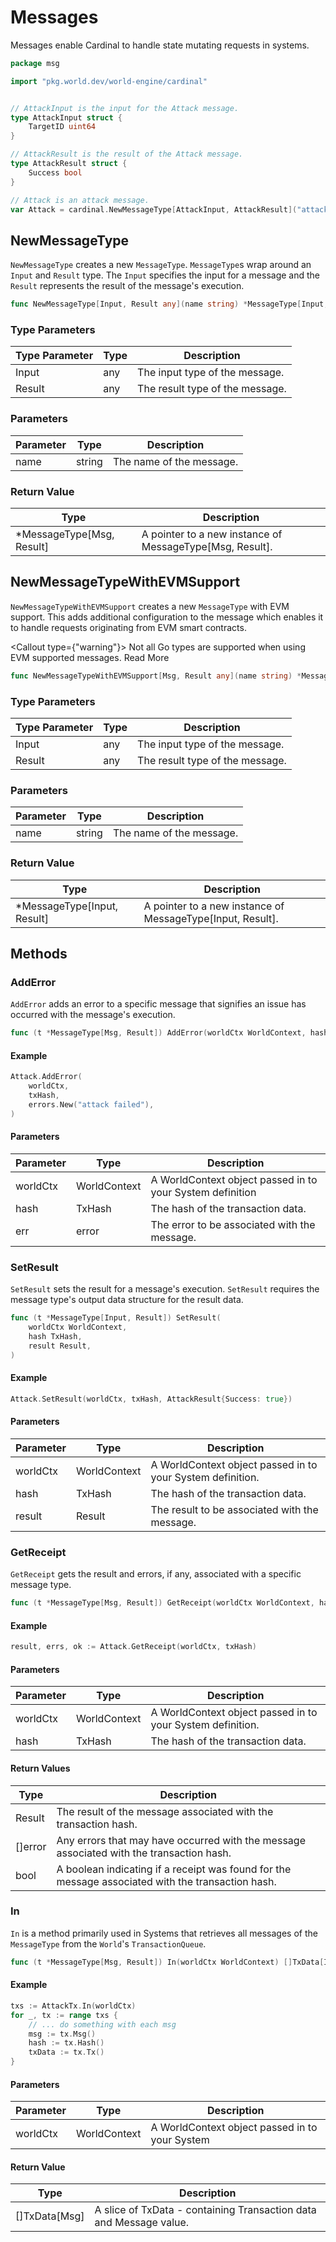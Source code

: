 
# Messages

Messages enable Cardinal to handle state mutating requests in systems.

```go
package msg

import "pkg.world.dev/world-engine/cardinal"


// AttackInput is the input for the Attack message.
type AttackInput struct {
	TargetID uint64
}

// AttackResult is the result of the Attack message.
type AttackResult struct {
	Success bool
}

// Attack is an attack message.
var Attack = cardinal.NewMessageType[AttackInput, AttackResult]("attack")
```

## NewMessageType

`NewMessageType` creates a new `MessageType`. `MessageType`s wrap around an `Input` and `Result` type. The `Input` specifies the input for a message and the `Result` represents the result of the message's execution.

```go
func NewMessageType[Input, Result any](name string) *MessageType[Input, Result]
```

### Type Parameters

| Type Parameter | Type | Description                                     |
|----------------|------|-------------------------------------------------|
| Input             | any  | The input type of the message.              |
| Result            | any  | The result type of the message.             |


### Parameters

| Parameter | Type                                  | Description                                         |
|-----------|---------------------------------------|-----------------------------------------------------|
| name      | string                                | The name of the message.|

### Return Value

| Type                  | Description                                       |
|-----------------------|---------------------------------------------------|
| *MessageType[Msg, Result]    | A pointer to a new instance of MessageType[Msg, Result].  |

## NewMessageTypeWithEVMSupport

`NewMessageTypeWithEVMSupport` creates a new `MessageType` with EVM support. This adds additional configuration to the message which enables it to handle requests originating from EVM smart contracts.

<Callout type={"warning"}>
    Not all Go types are supported when using EVM supported messages. <Link href="/Cardinal/API-Reference/evm-support">Read More</Link>
</Callout>

```go
func NewMessageTypeWithEVMSupport[Msg, Result any](name string) *MessageType[Msg, Result]
```

### Type Parameters

| Type Parameter | Type | Description                                     |
|----------------|------|-------------------------------------------------|
| Input             | any  | The input type of the message.              |
| Result            | any  | The result type of the message.             |


### Parameters

| Parameter | Type                                  | Description                                         |
|-----------|---------------------------------------|-----------------------------------------------------|
| name      | string                                | The name of the message. |

### Return Value

| Type                 | Description                                       |
|----------------------|---------------------------------------------------|
| *MessageType[Input, Result]    | A pointer to a new instance of MessageType[Input, Result].  |

## Methods

### AddError

`AddError` adds an error to a specific message that signifies an issue has occurred with the message's execution.

```go
func (t *MessageType[Msg, Result]) AddError(worldCtx WorldContext, hash TxHash, err error)
```

#### Example

```go
Attack.AddError(
	worldCtx,
	txHash,
	errors.New("attack failed"),
)
```

#### Parameters

| Parameter   | Type                 | Description                                                |
|-------------|----------------------|------------------------------------------------------------|
| worldCtx    | WorldContext         | A WorldContext object passed in to your System definition  |
| hash        | TxHash               | The hash of the transaction data.                          |
| err         | error                | The error to be associated with the message.               |

### SetResult

`SetResult` sets the result for a message's execution. `SetResult` requires the message type's output data structure for the result data.

```go
func (t *MessageType[Input, Result]) SetResult(
	worldCtx WorldContext,
	hash TxHash,
	result Result,
)
```

#### Example

```go
Attack.SetResult(worldCtx, txHash, AttackResult{Success: true})
```

#### Parameters

| Parameter   | Type                 | Description                                                |
|-------------|----------------------|------------------------------------------------------------|
| worldCtx    | WorldContext         | A WorldContext object passed in to your System definition. |
| hash        | TxHash               | The hash of the transaction data.                          |
| result      | Result               | The result to be associated with the message.              |


### GetReceipt

`GetReceipt` gets the result and errors, if any, associated with a specific message type.

```go
func (t *MessageType[Msg, Result]) GetReceipt(worldCtx WorldContext, hash TxHash) (r Result, errs []error, ok bool)
```

#### Example
```go
result, errs, ok := Attack.GetReceipt(worldCtx, txHash)
```

#### Parameters

| Parameter   | Type                 | Description                                                |
|-------------|----------------------|------------------------------------------------------------|
| worldCtx    | WorldContext         | A WorldContext object passed in to your System definition. |
| hash        | TxHash               | The hash of the transaction data.                          |

#### Return Values

| Type        | Description                                                     |
|--------------------|-----------------------------------------------------------------|
| Result              | The result of the message associated with the transaction hash.  |
| []error               | Any errors that may have occurred with the message associated with the transaction hash.         |
| bool                 | A boolean indicating if a receipt was found for the message associated with the transaction hash.  |

### In

`In` is a method primarily used in Systems that retrieves all messages of the `MessageType` from the `World`'s `TransactionQueue`.

```go
func (t *MessageType[Msg, Result]) In(worldCtx WorldContext) []TxData[In]
```

#### Example

```go
txs := AttackTx.In(worldCtx)
for _, tx := range txs {
	// ... do something with each msg
	msg := tx.Msg()
	hash := tx.Hash()
	txData := tx.Tx()
}
```

#### Parameters

| Parameter   | Type                 | Description                                           |
|-------------|----------------------|-------------------------------------------------------|
| worldCtx    | WorldContext         | A WorldContext object passed in to your System        |


#### Return Value

| Type        | Description                                                     |
|--------------------|-----------------------------------------------------------------|
| []TxData[Msg]       | A slice of TxData - containing Transaction data and Message value.|
